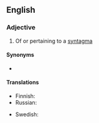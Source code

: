 ==English==

===Adjective===
{{en-adj}}

# Of or pertaining to a [[syntagma]]

====Synonyms====
* {{l|en|syntagmic}}

====Translations====
{{trans-top|of a syntagma}}
* Finnish: {{t+|fi|syntagmaattinen}}
* Russian: {{t+|ru|синтагматический}}
{{trans-mid}}
* Swedish: {{t|sv|syntagmatisk}}
{{trans-bottom}}